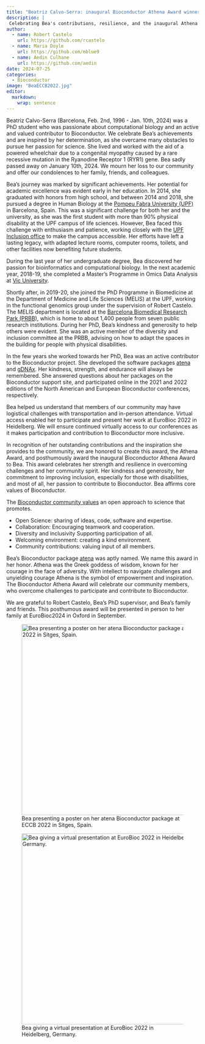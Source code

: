 ```yaml
---
title: "Beatriz Calvo-Serra: inaugural Bioconductor Athena Award winner"
description: | 
 Celebrating Bea's contributions, resilience, and the inaugural Athena Award in her honor.
author:
  - name: Robert Castelo
    url: https://github.com/rcastelo
  - name: Maria Doyle
    url: https://github.com/mblue9
  - name: Aedin Culhane
    url: https://github.com/aedin
date: 2024-07-25
categories:
  - Bioconductor
image: "BeaECCB2022.jpg"
editor: 
  markdown: 
    wrap: sentence
---
```


Beatriz Calvo-Serra (Barcelona, Feb. 2nd, 1996 - Jan. 10th, 2024) was a PhD student who was passionate about computational biology and an active and valued contributor to Bioconductor. We celebrate Bea’s achievements and are inspired by her determination, as she overcame many obstacles to pursue her passion for science. She lived and worked with the aid of a powered wheelchair due to a congenital myopathy caused by a rare recessive mutation in the Ryanodine Receptor 1 (RYR1) gene. Bea sadly passed away on January 10th, 2024. We mourn her loss to our community and offer our condolences to her family, friends, and colleagues. 

Bea's journey was marked by significant achievements. Her potential for academic excellence was evident early in her education. In 2014, she graduated with honors from high school, and between 2014 and 2018, she pursued a degree in Human Biology at the [Pompeu Fabra University (UPF)](https://www.upf.edu) in Barcelona, Spain. This was a significant challenge for both her and the university, as she was the first student with more than 90% physical disability at the UPF campus of life sciences. However, Bea faced this challenge with enthusiasm and patience, working closely with the [UPF Inclusion office](https://www.upf.edu/web/upfinclusio) to make the campus accessible. Her efforts have left a lasting legacy, with adapted lecture rooms, computer rooms, toilets, and other facilities now benefiting future students.

During the last year of her undergraduate degree, Bea discovered her passion for bioinformatics and computational biology. In the next academic year, 2018-19, she completed a Master’s Programme in Omics Data Analysis at [Vic University](https://www.uvic.cat). 

Shortly after, in 2019-20, she joined the PhD Programme in Biomedicine at the Department of Medicine and Life Sciences (MELIS) at the UPF, working in the functional genomics group under the supervision of Robert Castelo. The MELIS department is located at the [Barcelona Biomedical Research Park (PRBB)](https://prbb.org), which is home to about 1,400 people from seven public research institutions. During her PhD, Bea’s kindness and generosity to help others were evident. She was an active member of the diversity and inclusion committee at the PRBB, advising on how to adapt the spaces in the building for people with physical disabilities.

In the few years she worked towards her PhD, Bea was an active contributor to the Bioconductor project. She developed the software packages [atena](https://bioconductor.org/packages/atena) and [gDNAx](https://bioconductor.org/packages/gDNAx). Her kindness, strength, and endurance will always be remembered. She answered questions about her packages on the Bioconductor support site, and participated online in the 2021 and 2022 editions of the North American and European Bioconductor conferences, respectively.

Bea helped us understand that members of our community may have logistical challenges with transportation and in-person attendance.  Virtual access enabled her to participate and present her work at EuroBioc 2022 in Heidelberg. We will ensure continued virtually access to our conferences as it makes participation and contribution to Bioconductor more inclusive.

In recognition of her outstanding contributions and the inspiration she provides to the community, we are honored to create this award, the Athena Award, and posthumously award the inaugural Bioconductor Athena Award to Bea. This award celebrates her strength and resilience in overcoming challenges and her community spirit. Her kindness and generosity, her commitment to improving inclusion, especially for those with disabilities, and most of all, her passion to contribute to Bioconductor. Bea affirms core values of Bioconductor. 

The [Bioconductor community values](https://www.bioconductor.org/about/code-of-conduct/) an open approach to science that promotes.  

- Open Science: sharing of ideas, code, software and expertise. 
- Collaboration: Encouraging teamwork and cooperation. 
- Diversity and inclusivity Supporting participation of all. 
- Welcoming environment: creating a kind environment. 
- Community contributions: valuing input of all members. 

Bea’s Bioconductor package [atena](https://bioconductor.org/packages/atena) was aptly named. We name this award in her honor. Athena was the Greek goddess of wisdom, known for her courage in the face of adversity. With intellect to navigate challenges and unyielding courage Athena is the symbol of empowerment and inspiration. The Bioconductor Athena Award will celebrate our community members, who overcome challenges to participate and contribute to Bioconductor.

We are grateful to Robert Castelo, Bea’s PhD supervisor, and Bea’s family and friends. This posthumous award will be presented in person to her family at EuroBioc2024 in Oxford in September.


![Bea presenting a poster on her atena Bioconductor package at ECCB 2022 in Sitges, Spain.](BeaECCB2022.jpg){height=500px}


![Bea giving a virtual presentation at EuroBioc 2022 in Heidelberg, Germany.](BeaEuroBioC2022.jpg){height=500px}


